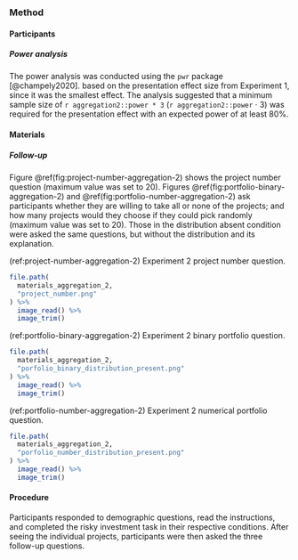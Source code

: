 ### Method

#### Participants

##### Power analysis {#power-analysis-aggregation-2}

The power analysis was conducted using the `pwr` package [@champely2020]. based
on the presentation effect size from Experiment 1, since it was the smallest
effect. The analysis suggested that a minimum sample size of
`r aggregation2::power * 3` (`r aggregation2::power` $\cdot$ 3) was required for
the presentation effect with an expected power of at least 80%.

#### Materials

##### Follow-up {#follow-up-materials-aggregation-2-appendix}

Figure \@ref(fig:project-number-aggregation-2) shows the project number
question (maximum value was set to 20).
Figures \@ref(fig:portfolio-binary-aggregation-2)
and \@ref(fig:portfolio-number-aggregation-2) ask participants whether they are
willing to take all or none of the projects; and how many projects would they
choose if they could pick randomly (maximum value was set to 20). Those in the
distribution absent condition were asked the same questions, but without the
distribution and its explanation.

(ref:project-number-aggregation-2) Experiment 2 project number question.

```r
file.path(
  materials_aggregation_2,
  "project_number.png"
) %>%
  image_read() %>%
  image_trim()
```

(ref:portfolio-binary-aggregation-2) Experiment 2 binary portfolio question.

```r
file.path(
  materials_aggregation_2,
  "porfolio_binary_distribution_present.png"
) %>%
  image_read() %>%
  image_trim()
```

(ref:portfolio-number-aggregation-2) Experiment 2 numerical portfolio question.

```r
file.path(
  materials_aggregation_2,
  "porfolio_number_distribution_present.png"
) %>%
  image_read() %>%
  image_trim()
```

#### Procedure

Participants responded to demographic questions, read the instructions, and
completed the risky investment task in their respective conditions. After seeing
the individual projects, participants were then asked the three follow-up
questions.

